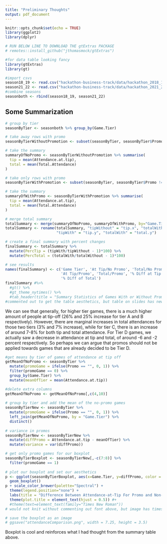 ```yaml
---
title: "Preliminary Thoughts"
output: pdf_document
---
```


```r
knitr::opts_chunk$set(echo = TRUE)
library(ggplot2)
library(dplyr)

# RUN BELOW LINE TO DOWNLOAD THE gtExtras PACKAGE
# remotes::install_github("jthomasmock/gtExtras")

#for data table looking fancy
library(gtExtras)
library(gt)
```

```r
#import csvs
season18_19 <- read.csv("hackathon-business-track/data/hackathon_2018_19_attendance.csv")
season21_22 <- read.csv("hackathon-business-track/data/hackathon_2021_22_attendance.csv")
#combine seasons
seasonboth <- rbind(season18_19, season21_22)
```

## Some Summarization
```r
# group by tier
seasonByTier <- seasonboth %>% group_by(Game.Tier)

# take away rows with promo
seasonByTierWithoutPromotion <- subset(seasonByTier, seasonByTier$Promo == "")

# take the summary 
summaryOfNoPromo <- seasonByTierWithoutPromotion %>% summarise(
  tip = mean(Attendance.at.tip),
  total = mean(Total.Attendance)
)

# take only rows with promo
seasonByTierWithPromotion <- subset(seasonByTier, seasonByTier$Promo != "")

# take the summary 
summaryOfWithPromo <- seasonByTierWithPromotion %>% summarise(
  tip = mean(Attendance.at.tip),
  total = mean(Total.Attendance)
)

# merge total summary
totalSummary <- merge(summaryOfNoPromo, summaryOfWithPromo, by="Game.Tier")
totalSummary <- rename(totalSummary, "tipWithout" = "tip.x", "totalWithout" = "total.x",
                       "tipWith" = "tip.y", "totalWith" = "total.y")

# create a final summary with percent changes
finalSummary <- totalSummary %>% 
  mutate(PercTip = (tipWith/tipWithout - 1)*100) %>%
  mutate(PercTotal = (totalWith/totalWithout - 1)*100)

# see results
names(finalSummary) <- c('Game Tier', 'At Tip/No Promo', 'Total/No Promo',
                         'At Tip/Promo', 'Total/Promo', '% Diff at Tip',
                         '% Diff of Total')
finalSummary #%>% 
  #gt() %>% 
  #gt_theme_nytimes() %>%
  #tab_header(title = "Summary Statistics of Games With or Without Promotions")
#commented out to get the table aesthetics, but table on slides has new format
```

We can see that generally, for higher tier games, there is a much higher amount of people at tip-off (26% and 25% increase for tier A and B respectively). However, there are marginal increases in total attendances for those two tiers (3% and 7% increase), while for tier C, there is an increase of around 7-8% for both tip and total attendance. For Tier D games, we actually saw a decrease in attendance at tip and total, of around -6 and -2 percent respectively. So perhaps we can argue that promos should not be applied towards games that are already decided to be Tier D. 


```r
#get means by tier of games of attendance at tip off
getMeanOfNoPromo <- seasonByTier %>%
  mutate(promoGame = ifelse(Promo == "", 0, 1)) %>% 
  filter(promoGame == 0) %>%
  group_by(Game.Tier) %>%
  mutate(meanOfTier = mean(Attendance.at.tip)) 

#delete extra columns
getMeanOfNoPromo <- getMeanOfNoPromo[,c(4,10)]
  
# group by tier and add the mean of the no-promo games
seasonByTierNew <- seasonByTier %>%
  mutate(promoGame = ifelse(Promo == "", 0, 1)) %>% 
  left_join(getMeanOfNoPromo, by = "Game.Tier") %>%
  distinct()
  
# variance in promos
seasonByTierNew <- seasonByTierNew %>%
  mutate(diffPromo = Attendance.at.tip - meanOfTier) %>%
  mutate(variance = var(diffPromo))

# get only promo games for our boxplot
seasonByTierBoxplot <- seasonByTierNew[,-c(7:8)] %>%
  filter(promoGame == 1)
  
# plot our boxplot and set our aesthetics
p <- ggplot(seasonByTierBoxplot, aes(x=Game.Tier, y=diffPromo, color = Game.Tier)) + 
  geom_boxplot() 
p + scale_color_brewer(palette="Spectral") +
  theme(legend.position="none") + 
  labs(title = "Difference Between Attendance-at-Tip For Promo and Non-Promo Games by Game Tier", y = "(# at Promo) - (Mean of # at Non-Promos)", x = "Game Tier") +
  theme(plot.title = element_text(hjust = 0.5)) #+
  #theme(text=element_text(family="Times New Roman"))
# would not knit without commenting out font above, but image has times new roman

# save the boxplot as an image
# ggsave("attendanceComparison.png", width = 7.25, height = 3.5)
```


Boxplot is cool and reinforces what I had thought from the summary table above.